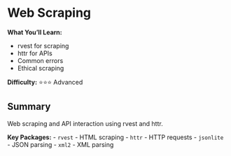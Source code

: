 # Web Scraping {#web-scraping}

<div class="chapter-summary">
**What You'll Learn:**

- rvest for scraping
- httr for APIs
- Common errors
- Ethical scraping

**Difficulty:** ⭐⭐⭐ Advanced
</div>

## Summary

Web scraping and API interaction using rvest and httr.

**Key Packages:**
- `rvest` - HTML scraping
- `httr` - HTTP requests
- `jsonlite` - JSON parsing
- `xml2` - XML parsing
